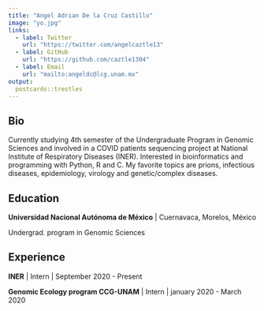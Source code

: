 ```yaml
---
title: "Angel Adrian De la Cruz Castillo"
image: "yo.jpg"
links:
  - label: Twitter
    url: "https://twitter.com/angelcaztle13"
  - label: GitHub
    url: "https://github.com/caztle1304"
  - label: Email
    url: "mailto:angeldc@lcg.unam.mx"
output:
  postcards::trestles
---
```

 
## Bio

Currently studying 4th semester of the Undergraduate Program in Genomic Sciences and involved in a COVID patients sequencing project at National Institute of Respiratory Diseases (INER). Interested in bioinformatics and programming with Python, R and C. My favorite topics are prions, infectious diseases, epidemiology, virology and genetic/complex diseases.

## Education

**Universidad Nacional Autónoma de México** | Cuernavaca, Morelos, México

Undergrad. program in Genomic Sciences

## Experience

**INER** | Intern | September 2020 - Present

**Genomic Ecology program CCG-UNAM** | Intern | january 2020 - March 2020

